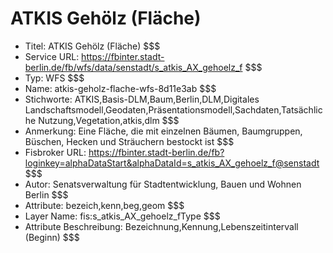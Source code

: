 # ATKIS Gehölz (Fläche)
- Titel: ATKIS Gehölz (Fläche) $$$
- Service URL: https://fbinter.stadt-berlin.de/fb/wfs/data/senstadt/s_atkis_AX_gehoelz_f $$$
- Typ: WFS $$$
- Name: atkis-geholz-flache-wfs-8d11e3ab $$$
- Stichworte: ATKIS,Basis-DLM,Baum,Berlin,DLM,Digitales Landschaftsmodell,Geodaten,Präsentationsmodell,Sachdaten,Tatsächliche Nutzung,Vegetation,atkis,dlm $$$
- Anmerkung: Eine Fläche, die mit einzelnen Bäumen, Baumgruppen, Büschen, Hecken und Sträuchern bestockt ist $$$
- Fisbroker URL: https://fbinter.stadt-berlin.de/fb?loginkey=alphaDataStart&alphaDataId=s_atkis_AX_gehoelz_f@senstadt $$$
- Autor: Senatsverwaltung für Stadtentwicklung, Bauen und Wohnen Berlin $$$
- Attribute: bezeich,kenn,beg,geom $$$
- Layer Name: fis:s_atkis_AX_gehoelz_fType $$$
- Attribute Beschreibung: Bezeichnung,Kennung,Lebenszeitintervall (Beginn) $$$
